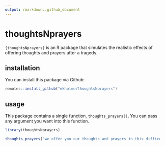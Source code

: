 ```yaml
---
output: rmarkdown::github_document
---
```


# thoughtsNprayers

`{thoughtsNprayers}` is an R package that simulates the realistic effects of offering thoughts and prayers after a tragedy.

## installation

You can install this package via Github:

```r
remotes::install_github("ekholme/thoughtsNprayers")
```

## usage

This package contains a single function, `thoughts_prayers()`. You can pass any argument you want into this function.

```r
library(thoughtsNprayers)

thoughts_prayers("we offer you our thoughts and prayers in this difficult time")
```